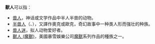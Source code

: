 '''獸人'''可以指：

*[[兽人|兽人]]，神话或文学作品中半人半兽的动物。
*[[半兽人|半兽人]]（{{lang|en|Orc}}、{{lang|en|Ork}}），又譯作奧克或歐克，奇幻故事中一种类人形而强壮的种族。
*[[兽人迷|兽人迷]]，拟人动物爱好者。
*[[獸人_(魔獸)|獸人 (魔獸)]]，美國暴雪娛樂公司[[魔獸世界|魔獸]]系列作品的種族之一。

{{disambig|Cat=二字作品消歧义}}